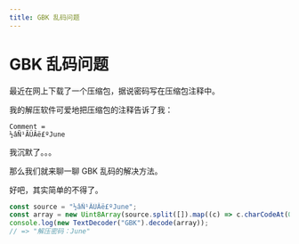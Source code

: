 ```yaml
---
title: GBK 乱码问题
---
```


# GBK 乱码问题


<Metadata author="swwind" time="2019-2-1" />

最近在网上下载了一个压缩包，据说密码写在压缩包注释中。

我的解压软件可爱地把压缩包的注释告诉了我：

```
Comment =
½âÑ¹ÃÜÂë£ºJune
```

我沉默了。。。

那么我们就来聊一聊 GBK 乱码的解决方法。

好吧，其实简单的不得了。

```js
const source = "½âÑ¹ÃÜÂë£ºJune";
const array = new Uint8Array(source.split([]).map((c) => c.charCodeAt(0)));
console.log(new TextDecoder("GBK").decode(array));
// => "解压密码：June"
```
